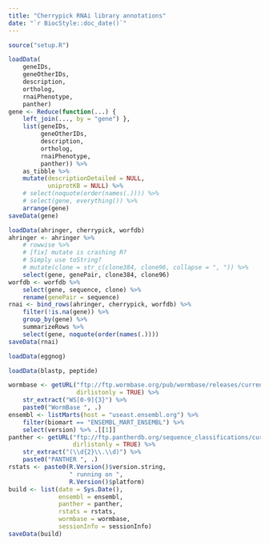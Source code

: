 ```yaml
---
title: "Cherrypick RNAi library annotations"
date: "`r BiocStyle::doc_date()`"
---
```


```r
source("setup.R")
```

```r
loadData(
    geneIDs,
    geneOtherIDs,
    description,
    ortholog,
    rnaiPhenotype,
    panther)
gene <- Reduce(function(...) {
    left_join(..., by = "gene") },
    list(geneIDs,
         geneOtherIDs,
         description,
         ortholog,
         rnaiPhenotype,
         panther)) %>%
    as_tibble %>%
    mutate(descriptionDetailed = NULL,
           uniprotKB = NULL) %>%
    # select(noquote(order(names(.)))) %>%
    # select(gene, everything()) %>%
    arrange(gene)
saveData(gene)
```

```r
loadData(ahringer, cherrypick, worfdb)
ahringer <- ahringer %>%
    # rowwise %>%
    # [fix] mutate is crashing R?
    # Simply use toString?
    # mutate(clone = str_c(clone384, clone96, collapse = ", ")) %>%
    select(gene, genePair, clone384, clone96)
worfdb <- worfdb %>%
    select(gene, sequence, clone) %>%
    rename(genePair = sequence)
rnai <- bind_rows(ahringer, cherrypick, worfdb) %>%
    filter(!is.na(gene)) %>%
    group_by(gene) %>%
    summarizeRows %>%
    select(gene, noquote(order(names(.))))
saveData(rnai)
```

```r
loadData(eggnog)
```

```r
loadData(blastp, peptide)
```

```r
wormbase <- getURL("ftp://ftp.wormbase.org/pub/wormbase/releases/current-production-release/ONTOLOGY/",
                   dirlistonly = TRUE) %>%
    str_extract("WS[0-9]{3}") %>%
    paste0("WormBase ", .)
ensembl <- listMarts(host = "useast.ensembl.org") %>%
    filter(biomart == "ENSEMBL_MART_ENSEMBL") %>%
    select(version) %>% .[[1]]
panther <- getURL("ftp://ftp.pantherdb.org/sequence_classifications/current_release/PANTHER_Sequence_Classification_files/",
                  dirlistonly = TRUE) %>%
    str_extract("(\\d{2}\\.\\d)") %>%
    paste0("PANTHER ", .)
rstats <- paste0(R.Version()$version.string,
                 " running on ",
                 R.Version()$platform)
build <- list(date = Sys.Date(),
              ensembl = ensembl,
              panther = panther,
              rstats = rstats,
              wormbase = wormbase,
              sessionInfo = sessionInfo)
saveData(build)
```
